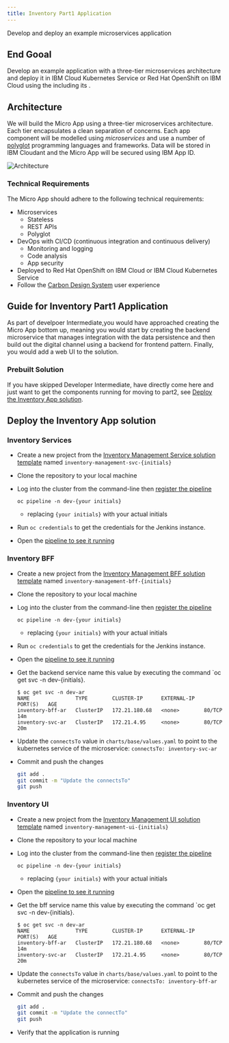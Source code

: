```yaml
---
title: Inventory Part1 Application
---
```



<PageDescription>

Develop and deploy an example microservices application

</PageDescription>

## End Gooal 
Develop an example application with a three-tier microservices architecture and deploy it in IBM Cloud Kubernetes Service or Red Hat OpenShift on IBM Cloud using the <Globals name="longName" /> <Globals name="env" /> including its <Globals name="templates" />.


## Architecture

We will build the Micro App using a three-tier microservices architecture. Each tier encapsulates a clean separation of concerns. Each app component will be modelled using _microservices_ and use a number of [polyglot](https://searchsoftwarequality.techtarget.com/definition/polyglot-programming) programming languages and frameworks. Data will be stored in IBM Cloudant and the Micro App will be secured using IBM App ID.

![Architecture](./images/architecture.png)


### Technical Requirements
The Micro App should adhere to the following technical requirements:

- Microservices
    - Stateless
    - REST APIs
    - Polyglot
- DevOps with CI/CD (continuous integration and continuous delivery)
    - Monitoring and logging
    - Code analysis
    - App security
- Deployed to Red Hat OpenShift on IBM Cloud or IBM Cloud Kubernetes Service
- Follow the [Carbon Design System](https://www.carbondesignsystem.com/) user experience

## Guide for Inventory Part1 Application

As part of develpoer Intermediate,you would have approached creating the Micro App bottom up, meaning you would start by creating the backend microservice that manages integration with the data persistence and then build out the digital channel using a backend for frontend pattern. Finally, you would add a web UI to the solution.

### Prebuilt Solution

If you have skipped Developer Intermediate, have directly come here  and just want to get the components running for moving to part2, see [Deploy the Inventory App solution](#deploy-the-inventory-app-solution).

## Deploy the Inventory App solution


### Inventory Services

- Create a new project from the [Inventory Management Service solution template](https://github.com/ibm-garage-cloud/inventory-management-svc-solution/generate)
named `inventory-management-svc-{initials}`

- Clone the repository to your local machine

- Log into the cluster from the command-line then [register the pipeline](/getting-started/deploy-app#8.-register-the-app-in-a-devops-pipeline)
    
    ```
    oc pipeline -n dev-{your initials}
    ```
   - replacing `{your initials}` with your actual initials

- Run `oc credentials` to get the credentials for the Jenkins instance.

- Open the [pipeline to see it running](/getting-started/deploy-app#9.-view-your-application-pipeline)

### Inventory BFF

- Create a new project from the [Inventory Management BFF solution template](https://github.com/ibm-garage-cloud/inventory-management-bff-solution/generate)
named `inventory-management-bff-{initials}`

- Clone the repository to your local machine

- Log into the cluster from the command-line then [register the pipeline](/getting-started/deploy-app#8.-register-the-app-in-a-devops-pipeline)
    
    ```
    oc pipeline -n dev-{your initials}
    ```
   - replacing `{your initials}` with your actual initials

- Run `oc credentials` to get the credentials for the Jenkins instance.

- Open the [pipeline to see it running](/getting-started/deploy-app#9.-view-your-application-pipeline)

- Get the backend service name this value by executing the command `oc get svc -n dev-{initials}.
    ```
    $ oc get svc -n dev-ar    
    NAME               TYPE        CLUSTER-IP      EXTERNAL-IP   PORT(S)   AGE
    inventory-bff-ar   ClusterIP   172.21.180.68   <none>        80/TCP    14m
    inventory-svc-ar   ClusterIP   172.21.4.95     <none>        80/TCP    20m
    ```

- Update the `connectsTo` value in `charts/base/values.yaml` to point to the kubernetes
service of the microservice: `connectsTo: inventory-svc-ar`


- Commit and push the changes
    ```bash
    git add .
    git commit -m "Update the connectsTo"
    git push
    ```

### Inventory UI

- Create a new project from the [Inventory Management UI solution template](https://github.com/ibm-garage-cloud/inventory-management-ui-solution/generate)
named `inventory-management-ui-{initials}`

- Clone the repository to your local machine

- Log into the cluster from the command-line then [register the pipeline](/getting-started/deploy-app#8.-register-the-app-in-a-devops-pipeline)
    ```
    oc pipeline -n dev-{your initials}
    ```

   - replacing `{your initials}` with your actual initials

- Open the [pipeline to see it running](/getting-started/deploy-app#9.-view-your-application-pipeline)

- Get the bff service name this value by executing the command `oc get svc -n dev-{initials}.
    ```
    $ oc get svc -n dev-ar    
    NAME               TYPE        CLUSTER-IP      EXTERNAL-IP   PORT(S)   AGE
    inventory-bff-ar   ClusterIP   172.21.180.68   <none>        80/TCP    14m
    inventory-svc-ar   ClusterIP   172.21.4.95     <none>        80/TCP    20m
    ```

- Update the `connectsTo` value in `charts/base/values.yaml` to point to the kubernetes
service of the microservice: `connectsTo: inventory-bff-ar`

- Commit and push the changes
    ```bash
    git add .
    git commit -m "Update the connectTo"
    git push
    ```

- Verify that the application is running



